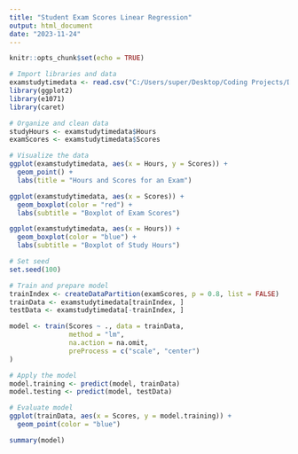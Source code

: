 ---
title: "Student Exam Scores Linear Regression"
output: html_document
date: "2023-11-24"
---

```{r setup, include=FALSE}
knitr::opts_chunk$set(echo = TRUE)
```

```{r, echo=FALSE}
# Import libraries and data
examstudytimedata <- read.csv("C:/Users/super/Desktop/Coding Projects/Data Sets/examstudytimedata.csv")
library(ggplot2)
library(e1071)
library(caret)
```

```{r}
# Organize and clean data
studyHours <- examstudytimedata$Hours
examScores <- examstudytimedata$Scores

# Visualize the data 
ggplot(examstudytimedata, aes(x = Hours, y = Scores)) +
  geom_point() +
  labs(title = "Hours and Scores for an Exam")

ggplot(examstudytimedata, aes(x = Scores)) +
  geom_boxplot(color = "red") +
  labs(subtitle = "Boxplot of Exam Scores")

ggplot(examstudytimedata, aes(x = Hours)) +
  geom_boxplot(color = "blue") +
  labs(subtitle = "Boxplot of Study Hours")
```

```{r}
# Set seed
set.seed(100)

# Train and prepare model
trainIndex <- createDataPartition(examScores, p = 0.8, list = FALSE)
trainData <- examstudytimedata[trainIndex, ]
testData <- examstudytimedata[-trainIndex, ]
```


```{r}
model <- train(Scores ~ ., data = trainData,
               method = "lm",
               na.action = na.omit,
               preProcess = c("scale", "center")
)

# Apply the model
model.training <- predict(model, trainData)
model.testing <- predict(model, testData)

# Evaluate model
ggplot(trainData, aes(x = Scores, y = model.training)) +
  geom_point(color = "blue")

summary(model)
```
